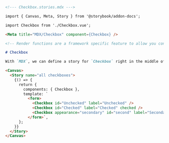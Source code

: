 ```md
<!--- Checkbox.stories.mdx --->

import { Canvas, Meta, Story } from '@storybook/addon-docs';

import Checkbox from './Checkbox.vue';

<Meta title="MDX/Checkbox" component={Checkbox} />

<!-- Render functions are a framework specific feature to allow you control on how the component renders -->

# Checkbox

With `MDX`, we can define a story for `Checkbox` right in the middle of our Markdown documentation.

<Canvas>
  <Story name="all checkboxes">
    {() => {
      return {
        components: { Checkbox },
        template: `
          <form>
            <Checkbox id="Unchecked" label="Unchecked" />
            <Checkbox id="Checked" label="Checked" checked />
            <Checkbox appearance="secondary" id="second" label="Secondary" checked />
          </form>`,
      };
    }}
  </Story>
</Canvas>
```